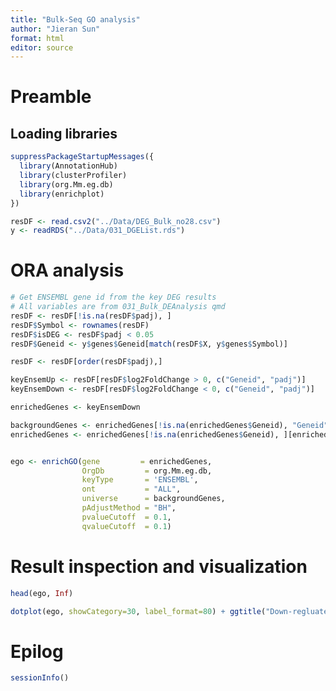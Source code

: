 ```yaml
---
title: "Bulk-Seq GO analysis"
author: "Jieran Sun"
format: html
editor: source
---
```


# Preamble

## Loading libraries

```r
suppressPackageStartupMessages({
  library(AnnotationHub)
  library(clusterProfiler)
  library(org.Mm.eg.db)
  library(enrichplot)
})
```

```r
resDF <- read.csv2("../Data/DEG_Bulk_no28.csv")
y <- readRDS("../Data/031_DGEList.rds")
```

# ORA analysis

```r
# Get ENSEMBL gene id from the key DEG results
# All variables are from 031_Bulk_DEAnalysis qmd
resDF <- resDF[!is.na(resDF$padj), ]
resDF$Symbol <- rownames(resDF)
resDF$isDEG <- resDF$padj < 0.05
resDF$Geneid <- y$genes$Geneid[match(resDF$X, y$genes$Symbol)]

resDF <- resDF[order(resDF$padj),]

keyEnsemUp <- resDF[resDF$log2FoldChange > 0, c("Geneid", "padj")]
keyEnsemDown <- resDF[resDF$log2FoldChange < 0, c("Geneid", "padj")]
```

```r
enrichedGenes <- keyEnsemDown

backgroundGenes <- enrichedGenes[!is.na(enrichedGenes$Geneid), "Geneid"]
enrichedGenes <- enrichedGenes[!is.na(enrichedGenes$Geneid), ][enrichedGenes$padj < 0.1, "Geneid"]


ego <- enrichGO(gene         = enrichedGenes,
                OrgDb         = org.Mm.eg.db,
                keyType       = 'ENSEMBL',
                ont           = "ALL",
                universe      = backgroundGenes,
                pAdjustMethod = "BH",
                pvalueCutoff  = 0.1,
                qvalueCutoff  = 0.1)
```

# Result inspection and visualization

```r
head(ego, Inf)
```

```r
dotplot(ego, showCategory=30, label_format=80) + ggtitle("Down-regluated genes")
```


# Epilog

```r
sessionInfo()
```